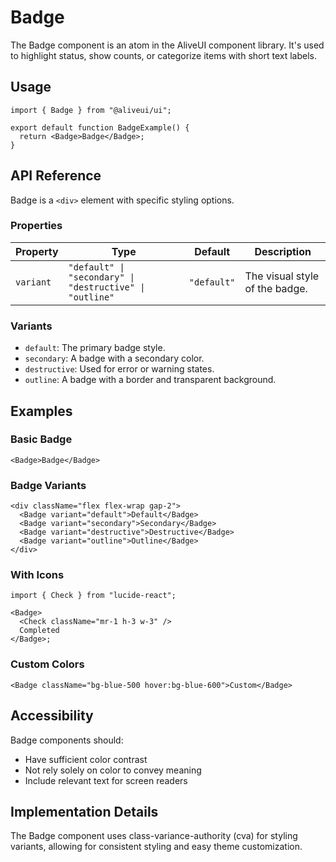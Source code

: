 # Badge

The Badge component is an atom in the AliveUI component library. It's used to highlight status, show counts, or categorize items with short text labels.

## Usage

```tsx
import { Badge } from "@aliveui/ui";

export default function BadgeExample() {
  return <Badge>Badge</Badge>;
}
```

## API Reference

Badge is a `<div>` element with specific styling options.

### Properties

| Property  | Type                                                     | Default     | Description                    |
| --------- | -------------------------------------------------------- | ----------- | ------------------------------ |
| `variant` | `"default" \| "secondary" \| "destructive" \| "outline"` | `"default"` | The visual style of the badge. |

### Variants

- `default`: The primary badge style.
- `secondary`: A badge with a secondary color.
- `destructive`: Used for error or warning states.
- `outline`: A badge with a border and transparent background.

## Examples

### Basic Badge

```tsx
<Badge>Badge</Badge>
```

### Badge Variants

```tsx
<div className="flex flex-wrap gap-2">
  <Badge variant="default">Default</Badge>
  <Badge variant="secondary">Secondary</Badge>
  <Badge variant="destructive">Destructive</Badge>
  <Badge variant="outline">Outline</Badge>
</div>
```

### With Icons

```tsx
import { Check } from "lucide-react";

<Badge>
  <Check className="mr-1 h-3 w-3" />
  Completed
</Badge>;
```

### Custom Colors

```tsx
<Badge className="bg-blue-500 hover:bg-blue-600">Custom</Badge>
```

## Accessibility

Badge components should:

- Have sufficient color contrast
- Not rely solely on color to convey meaning
- Include relevant text for screen readers

## Implementation Details

The Badge component uses class-variance-authority (cva) for styling variants, allowing for consistent styling and easy theme customization.
